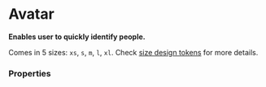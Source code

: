 # Avatar <ReactStabilityFlag status="unstable" />

**Enables user to quickly identify people.**

Comes in 5 sizes: `xs`, `s`, `m`, `l`, `xl`.
Check [size design tokens](/product/design-tokens/size) for more details.

<DemoBlock demo="default" />

### Properties

<PropTable component="Avatar" />
